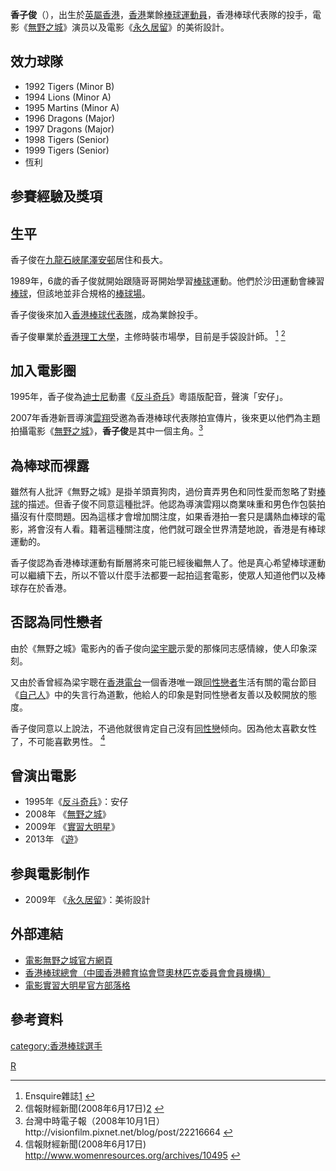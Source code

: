 {{藝人
| 类型 = 男演员
| 姓名 = 香子俊
| 別名 = 
| 原名 = 
| 出生日期 = {{Birth year and age|1984}}
| 出生地點 = {{HKG-1959}}
| 配偶 =
}}
'''香子俊'''（{{bd|1984年|| ||X香}}），出生於[[英屬香港|英屬香港]]，[[香港|香港]]業餘[[棒球|棒球]][[運動員|運動員]]，香港棒球代表隊的投手，電影《[[無野之城|無野之城]]》演员以及電影《[[永久居留|永久居留]]》的美術設計。

==效力球隊==
* 1992 Tigers (Minor B)
* 1994 Lions  (Minor A)
* 1995 Martins (Minor A)
* 1996 Dragons (Major)
* 1997 Dragons (Major)
* 1998 Tigers (Senior)
* 1999 Tigers (Senior)
* 恆利

==参賽經驗及獎項==

==生平==
香子俊在[[九龍|九龍]][[石峽尾|石峽尾]][[澤安邨|澤安邨]]居住和長大。

1989年，6歲的香子俊就開始跟隨哥哥開始學習[[棒球|棒球]]運動。他們於沙田運動會練習[[棒球|棒球]]，但該地並非合規格的[[棒球場|棒球場]]。

香子俊後來加入[[香港棒球代表隊|香港棒球代表隊]]，成為業餘投手。

香子俊畢業於[[香港理工大學|香港理工大學]]，主修時裝市場學，目前是手袋設計師。
<ref>Ensquire雜誌[http://www.citywithoutbaseball.com/images/page-0004_jpg.jpg] {{Wayback|url=http://www.citywithoutbaseball.com/images/page-0004_jpg.jpg |date=20160307101904 }}</ref>
<ref>信報財經新聞(2008年6月17日)[http://www.womenresources.org/archives/10495] {{Wayback|url=http://www.womenresources.org/archives/10495 |date=20081106155533 }}</ref>

==加入電影圈==
1995年，香子俊為[[迪士尼|迪士尼]]動畫《[[反斗奇兵|反斗奇兵]]》粵語版配音，聲演「安仔」。

2007年香港新晋導演[[雲翔|雲翔]]受邀為香港棒球代表隊拍宣傳片，後來更以他們為主題拍攝電影《[[無野之城|無野之城]]》，'''香子俊'''是其中一個主角。<ref>台灣中時電子報（2008年10月1日）http://visionfilm.pixnet.net/blog/post/22216664 {{Wayback|url=http://visionfilm.pixnet.net/blog/post/22216664 |date=20090222021013 }}</ref>

==為棒球而裸露==
雖然有人批評《無野之城》是掛羊頭賣狗肉，過份賣弄男色和同性愛而怱略了對[[棒球|棒球]]的描述。但香子俊不同意這種批評。他認為導演雲翔以商業味重和男色作包裝拍攝沒有什麼問題。因為這樣才會增加關注度，如果香港拍一套只是講熱血棒球的電影，將會沒有人看。籍著這種關注度，他們就可跟全世界清楚地說，香港是有棒球運動的。

香子俊認為香港棒球運動有斷層將來可能已經後繼無人了。他是真心希望棒球運動可以繼續下去，所以不管以什麼手法都要一起拍這套電影，使眾人知道他們以及棒球存在於香港。　

==否認為同性戀者==
由於《無野之城》電影內的香子俊向[[梁宇聰|梁宇聰]]示愛的那條同志感情線，使人印象深刻。

又由於香曾經為梁宇聰在[[香港電台|香港電台]]一個香港唯一跟[[同性戀者|同性戀者]]生活有關的電台節目《[[自己人|自己人]]》中的失言行為道歉，他給人的印象是對同性戀者友善以及較開放的態度。

香子俊同意以上說法，不過他就很肯定自己沒有[[同性戀|同性戀]]倾向。因為他太喜歡女性了，不可能喜歡男性。
<ref>信報財經新聞(2008年6月17日) http://www.womenresources.org/archives/10495 {{Wayback|url=http://www.womenresources.org/archives/10495 |date=20081106155533 }}</ref>

==曾演出電影==
*1995年《[[反斗奇兵|反斗奇兵]]》：安仔
*2008年 《[[無野之城|無野之城]]》 
*2009年 《[[實習大明星|實習大明星]]》
*2013年 《[[遊|遊]]》

==参與電影制作==
*2009年 《[[永久居留|永久居留]]》：美術設計

==外部連結==
*[https://web.archive.org/web/20181209130120/http://www.citywithoutbaseball.com/ 電影無野之城官方網頁]
*[http://www.hkbaseball.org/ 香港棒球總會（中國香港體育協會暨奧林匹克委員會會員機構）] {{Wayback|url=http://www.hkbaseball.org/ |date=20090512153940 }}
*[http://rockonstar.pixnet.net/blog 電影實習大明星官方部落格] {{Wayback|url=http://rockonstar.pixnet.net/blog |date=20111002120343 }}

==參考資料==
<div class="references-small">
<references />
</div>
[[category:香港棒球選手|category:香港棒球選手]]
[[Category:香姓|R]]